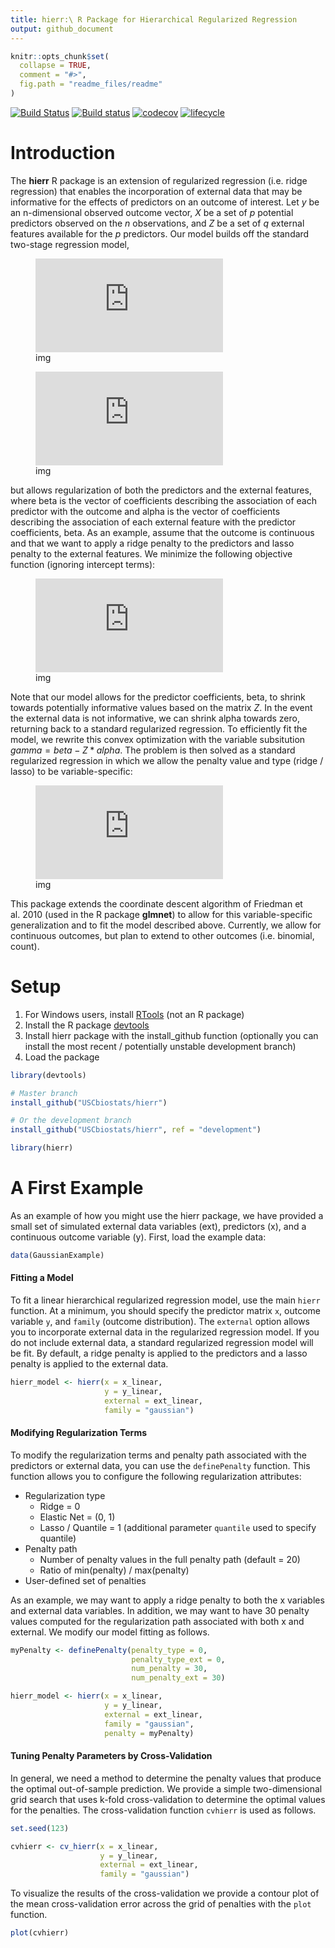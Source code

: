 ```yaml
---
title: hierr:\ R Package for Hierarchical Regularized Regression
output: github_document
---
```


<!-- README.md is generated from README.Rmd. Please edit that file -->

```r
knitr::opts_chunk$set(
  collapse = TRUE,
  comment = "#>",
  fig.path = "readme_files/readme"
)
```

[![Build Status](https://travis-ci.org/USCbiostats/hierr.svg?branch=development)](https://travis-ci.org/USCbiostats/hierr)
[![Build status](https://ci.appveyor.com/api/projects/status/6pr8hlc4wg9vjcxd?svg=true)](https://ci.appveyor.com/project/gmweaver/hierr)
[![codecov](https://codecov.io/gh/USCbiostats/hierr/branch/development/graph/badge.svg)](https://codecov.io/gh/USCbiostats/hierr)
[![lifecycle](https://img.shields.io/badge/lifecycle-experimental-orange.svg)](https://www.tidyverse.org/lifecycle/#experimental)

# Introduction

The **hierr** R package is an extension of regularized regression (i.e. ridge regression) that enables the incorporation of external data that may be informative for the effects of predictors on an outcome of interest. Let $y$ be an n-dimensional observed outcome vector, $X$ be a set of *p* potential predictors observed on the *n* observations, and $Z$ be a set of *q* external features available for the *p* predictors. Our model builds off the standard two-stage regression model,

![img](https://latex.codecogs.com/gif.latex?y%20%3D%20X%5Cbeta%20&plus;%20%5Cepsilon)

![img](https://latex.codecogs.com/gif.latex?%5Cbeta%20%3D%20Z%5Calpha%20&plus;%20%5Cgamma)

but allows regularization of both the predictors and the external features, where beta is the vector of coefficients describing the association of each predictor with the outcome and alpha is the vector of coefficients describing the association of each external feature with the predictor coefficients, beta. As an example, assume that the outcome is continuous and that we want to apply a ridge penalty to the predictors and lasso penalty to the external features. We minimize the following objective function (ignoring intercept terms):

![img](https://latex.codecogs.com/gif.latex?%5Cmin_%7B%5Cbeta%2C%20%5Calpha%7D%5Cfrac%7B1%7D%7B2%7D%7C%7Cy%20-%20X%5Cbeta%7C%7C%5E2_2%20&plus;%20%5Cfrac%7B%5Clambda_1%7D%7B2%7D%7C%7C%5Cbeta%20-%20Z%5Calpha%7C%7C%5E2_2%20&plus;%20%5Clambda_2%7C%7C%5Calpha%7C%7C_1)

Note that our model allows for the predictor coefficients, beta, to shrink towards potentially informative values based on the matrix $Z$. In the event the external data is not informative, we can shrink alpha towards zero, returning back to a standard regularized regression. To efficiently fit the model, we rewrite this convex optimization with the variable subsitution $gamma = beta - Z * alpha$. The problem is then solved as a standard regularized regression in which we allow the penalty value and type (ridge / lasso) to be variable-specific:

![img](https://latex.codecogs.com/gif.latex?%5Cmin_%7B%5Cgamma%2C%20%5Calpha%7D%5Cfrac%7B1%7D%7B2%7D%7C%7Cy%20-%20X%5Cgamma%20-%20XZ%5Calpha%7C%7C%5E2_2%20&plus;%20%5Cfrac%7B%5Clambda_1%7D%7B2%7D%7C%7C%5Cgamma%7C%7C%5E2_2%20&plus;%20%5Clambda_2%7C%7C%5Calpha%7C%7C_1)

This package extends the coordinate descent algorithm of Friedman et al. 2010 (used in the R package **glmnet**) to allow for this variable-specific generalization and to fit the model described above. Currently, we allow for continuous outcomes, but plan to extend to other outcomes (i.e. binomial, count).  

# Setup

1. For Windows users, install [RTools](https://cran.r-project.org/bin/windows/Rtools/) (not an R package)
2. Install the R package [devtools](https://github.com/hadley/devtools)
2. Install hierr package with the install_github function (optionally you can install the most recent / potentially unstable development branch)
3. Load the package 

```r
library(devtools)

# Master branch
install_github("USCbiostats/hierr")

# Or the development branch
install_github("USCbiostats/hierr", ref = "development")
```
```r
library(hierr)
```

# A First Example

As an example of how you might use the hierr package, we have provided a small set of simulated external data variables (ext), predictors (x), and a continuous outcome variable (y). First, load the example data:

```r
data(GaussianExample)
```

#### Fitting a Model

To fit a linear hierarchical regularized regression model, use the main `hierr` function. At a minimum, you should specify the predictor matrix `x`, outcome variable `y`, and `family` (outcome distribution). The `external` option allows you to incorporate external data in the regularized regression model. If you do not include external data, a standard regularized regression model will be fit. By default, a ridge penalty is applied to the predictors and a lasso penalty is applied to the external data.

```r
hierr_model <- hierr(x = x_linear, 
                     y = y_linear, 
                     external = ext_linear, 
                     family = "gaussian")
```

#### Modifying Regularization Terms

To modify the regularization terms and penalty path associated with the predictors or external data, you can use the `definePenalty` function. This function allows you to configure the following regularization attributes:

* Regularization type 
    - Ridge = 0
    - Elastic Net = (0, 1)
    - Lasso / Quantile = 1 (additional parameter `quantile` used to specify quantile)
* Penalty path
    - Number of penalty values in the full penalty path (default = 20)
    - Ratio of min(penalty) / max(penalty) 
* User-defined set of penalties

As an example, we may want to apply a ridge penalty to both the x variables and external data variables. In addition, we may want to have 30 penalty values computed for the regularization path associated with both x and external. We modify our model fitting as follows.

```r
myPenalty <- definePenalty(penalty_type = 0, 
                           penalty_type_ext = 0, 
                           num_penalty = 30, 
                           num_penalty_ext = 30)

hierr_model <- hierr(x = x_linear, 
                     y = y_linear, 
                     external = ext_linear, 
                     family = "gaussian", 
                     penalty = myPenalty)
```

#### Tuning Penalty Parameters by Cross-Validation

In general, we need a method to determine the penalty values that produce the optimal out-of-sample prediction. We provide a simple two-dimensional grid search that uses k-fold cross-validation to determine the optimal values for the penalties. The cross-validation function `cvhierr` is used as follows.

```r
set.seed(123)
```

```r
cvhierr <- cv_hierr(x = x_linear, 
                    y = y_linear, 
                    external = ext_linear, 
                    family = "gaussian")
```
To visualize the results of the cross-validation we provide a contour plot of the mean cross-validation error across the grid of penalties with the `plot` function.

```r
plot(cvhierr)
```
